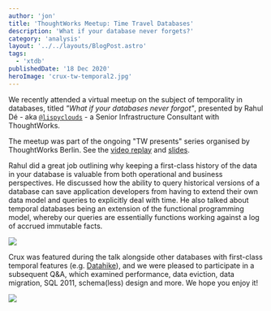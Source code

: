 ```yaml
---
author: 'jon'
title: 'ThoughtWorks Meetup: Time Travel Databases'
description: 'What if your database never forgets?'
category: 'analysis'
layout: '../../layouts/BlogPost.astro'
tags:
  - 'xtdb'
publishedDate: '18 Dec 2020'
heroImage: 'crux-tw-temporal2.jpg'
---
```



We recently attended a virtual meetup on the subject of temporality in
databases, titled _\"What if your databases never forgot\"_, presented
by Rahul Dé - aka [`@lispyclouds`](https://twitter.com/lispyclouds) - a
Senior Infrastructure Consultant with ThoughtWorks.

The meetup was part of the ongoing \"TW presents\" series organised by
ThoughtWorks Berlin. See the [video replay](https://thoughtworks.zoom.us/rec/play/gtlK2A-0W29t6gp5w_FAjynhEdMutgooHTAfPZ7uECWkoUOSTuT3EKmNOi3EeWtzC57F7Rn4ZXBCDJ7J.bI8wEe1Nye42sZID?continueMode=true)
and
[slides](https://speakerdeck.com/lispyclouds/what-if-your-databases-never-forgot).

Rahul did a great job outlining why keeping a first-class history of the
data in your database is valuable from both operational and business
perspectives. He discussed how the ability to query historical versions
of a database can save application developers from having to extend
their own data model and queries to explicitly deal with time. He also
talked about temporal databases being an extension of the functional
programming model, whereby our queries are essentially functions working
against a log of accrued immutable facts.

<Image src={twTmp} />

Crux was featured during the talk alongside other databases with
first-class temporal features (e.g.
[Datahike](https://github.com/replikativ/datahike)), and we were pleased
to participate in a subsequent Q&A, which examined performance, data
eviction, data migration, SQL 2011, schema(less) design and more. We
hope you enjoy it!

<Image src={cruxTwDoc} />
